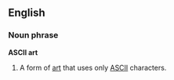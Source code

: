 ==English==

===Noun phrase===
'''ASCII art'''

# {{internet}} A form of [[art]] that uses only [[ASCII]] characters.